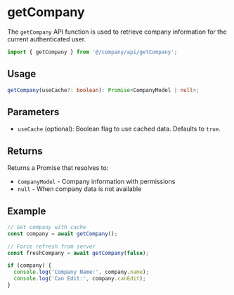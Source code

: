 
<Meta title="API/getCompany" />

# getCompany

The `getCompany` API function is used to retrieve company information for the current authenticated user.

```ts
import { getCompany } from '@/company/api/getCompany';
```

## Usage

```ts
getCompany(useCache?: boolean): Promise<CompanyModel | null>;
```

## Parameters

- `useCache` (optional): Boolean flag to use cached data. Defaults to `true`.

## Returns

Returns a Promise that resolves to:
- `CompanyModel` - Company information with permissions
- `null` - When company data is not available

## Example

```ts
// Get company with cache
const company = await getCompany();

// Force refresh from server
const freshCompany = await getCompany(false);

if (company) {
  console.log('Company Name:', company.name);
  console.log('Can Edit:', company.canEdit);
}
```